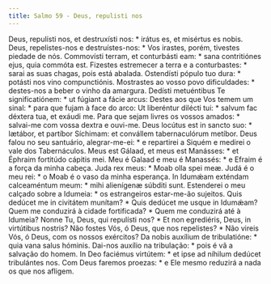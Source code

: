 ```yaml
---
title: Salmo 59 - Deus, repulisti nos
---
```


<div class="grid grid-cols-2 gap-5">
  <span class="text-justify">
    Deus, repulísti nos, et destruxísti nos: * irátus es, et misértus es nobis.
  </span>
  <span class="text-justify">
    Deus, repelistes-nos e destruístes-nos: * Vos irastes, porém, tivestes
    piedade de nós.
  </span>
  <span class="text-justify">
    Commovísti terram, et conturbásti eam: * sana contritiónes ejus, quia
    commóta est.
  </span>
  <span class="text-justify">
    Fizestes estremecer a terra e a conturbastes: * sarai as suas chagas, pois
    está abalada.
  </span>
  <span class="text-justify">
    Ostendísti pópulo tuo dura: * potásti nos vino compunctiónis.
  </span>
  <span class="text-justify">
    Mostrastes ao vosso povo dificuldades: * destes-nos a beber o vinho da
    amargura.
  </span>
  <span class="text-justify">
    Dedísti metuéntibus Te significatiónem: * ut fúgiant a fácie arcus:
  </span>
  <span class="text-justify">
    Destes aos que Vos temem um sinal: * para que fujam à face do arco:
  </span>
  <span class="text-justify">
    Ut liberéntur dilécti tui: * salvum fac déxtera tua, et exáudi me.
  </span>
  <span class="text-justify">
    Para que sejam livres os vossos amados: * salvai-me com vossa dextra e
    ouvi-me.
  </span>
  <span class="text-justify">
    Deus locútus est in sancto suo: * lætábor, et partíbor Síchimam: et
    convállem tabernaculórum metíbor.
  </span>
  <span class="text-justify">
    Deus falou no seu santuário, alegrar-me-ei: * e repartirei a Siquém e
    medirei o vale dos Tabernáculos.
  </span>
  <span class="text-justify">
    Meus est Gálaad, et meus est Manásses: * et Éphraim fortitúdo cápitis mei.
  </span>
  <span class="text-justify">
    Meu é Galaad e meu é Manassés: * e Efraim é a força da minha cabeça.
  </span>
  <span class="text-justify">Juda rex meus: * Moab olla spei meæ.</span>
  <span class="text-justify">
    Judá é o meu rei: * o Moab é o vaso da minha esperança.
  </span>
  <span class="text-justify">
    In Idumǽam exténdam calceaméntum meum: * mihi alienígenæ súbditi sunt.
  </span>
  <span class="text-justify">
    Estenderei o meu calçado sobre a Idumeia: * os estrangeiros estar-me-ão
    sujeitos.
  </span>
  <span class="text-justify">
    Quis dedúcet me in civitátem munítam? * Quis dedúcet me usque in Idumǽam?
  </span>
  <span class="text-justify">
    Quem me conduzirá à cidade fortificada? * Quem me conduzirá até à Idumeia?
  </span>
  <span class="text-justify">
    Nonne Tu, Deus, qui repulísti nos? * Et non egrediéris, Deus, in virtútibus
    nostris?
  </span>
  <span class="text-justify">
    Não fostes Vós, ó Deus, que nos repelistes? * Não vireis Vós, ó Deus, com os
    nossos exércitos?
  </span>
  <span class="text-justify">
    Da nobis auxílium de tribulatióne: * quia vana salus hóminis.
  </span>
  <span class="text-justify">
    Dai-nos auxílio na tribulação: * pois é vã a salvação do homem.
  </span>
  <span class="text-justify">
    In Deo faciémus virtútem: * et ipse ad níhilum dedúcet tribulántes nos.
  </span>
  <span class="text-justify">
    Com Deus faremos proezas: * e Ele mesmo reduzirá a nada os que nos afligem.
  </span>
</div>
